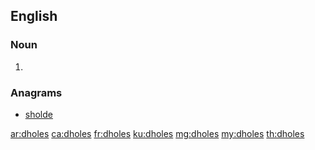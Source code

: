 ==English==

===Noun===
{{head|en|noun plural form}}

# {{plural of|dhole|lang=en}}

===Anagrams===
* [[sholde#English|sholde]]

[[ar:dholes]]
[[ca:dholes]]
[[fr:dholes]]
[[ku:dholes]]
[[mg:dholes]]
[[my:dholes]]
[[th:dholes]]